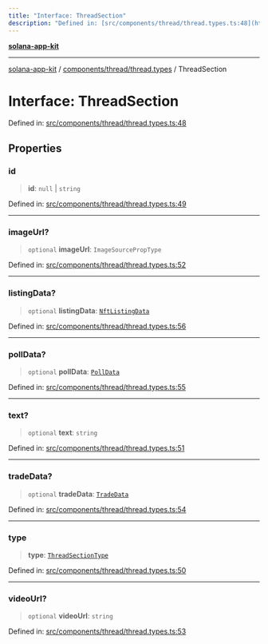 ```yaml
---
title: "Interface: ThreadSection"
description: "Defined in: [src/components/thread/thread.types.ts:48](https://github.com/SendArcade/solana-social-starter/blob/b27156124ee1831d644b1af765e8d55a2885cd4f/src/components/thread/thread.types.ts#L48)"
---
```


[**solana-app-kit**](../../../../README.mdx)

***

[solana-app-kit](../../../../README.mdx) / [components/thread/thread.types](../README.mdx) / ThreadSection

# Interface: ThreadSection

Defined in: [src/components/thread/thread.types.ts:48](https://github.com/SendArcade/solana-social-starter/blob/b27156124ee1831d644b1af765e8d55a2885cd4f/src/components/thread/thread.types.ts#L48)

## Properties

### id

> **id**: `null` \| `string`

Defined in: [src/components/thread/thread.types.ts:49](https://github.com/SendArcade/solana-social-starter/blob/b27156124ee1831d644b1af765e8d55a2885cd4f/src/components/thread/thread.types.ts#L49)

***

### imageUrl?

> `optional` **imageUrl**: `ImageSourcePropType`

Defined in: [src/components/thread/thread.types.ts:52](https://github.com/SendArcade/solana-social-starter/blob/b27156124ee1831d644b1af765e8d55a2885cd4f/src/components/thread/thread.types.ts#L52)

***

### listingData?

> `optional` **listingData**: [`NftListingData`](NftListingData.mdx)

Defined in: [src/components/thread/thread.types.ts:56](https://github.com/SendArcade/solana-social-starter/blob/b27156124ee1831d644b1af765e8d55a2885cd4f/src/components/thread/thread.types.ts#L56)

***

### pollData?

> `optional` **pollData**: [`PollData`](PollData.mdx)

Defined in: [src/components/thread/thread.types.ts:55](https://github.com/SendArcade/solana-social-starter/blob/b27156124ee1831d644b1af765e8d55a2885cd4f/src/components/thread/thread.types.ts#L55)

***

### text?

> `optional` **text**: `string`

Defined in: [src/components/thread/thread.types.ts:51](https://github.com/SendArcade/solana-social-starter/blob/b27156124ee1831d644b1af765e8d55a2885cd4f/src/components/thread/thread.types.ts#L51)

***

### tradeData?

> `optional` **tradeData**: [`TradeData`](TradeData.mdx)

Defined in: [src/components/thread/thread.types.ts:54](https://github.com/SendArcade/solana-social-starter/blob/b27156124ee1831d644b1af765e8d55a2885cd4f/src/components/thread/thread.types.ts#L54)

***

### type

> **type**: [`ThreadSectionType`](../type-aliases/ThreadSectionType.mdx)

Defined in: [src/components/thread/thread.types.ts:50](https://github.com/SendArcade/solana-social-starter/blob/b27156124ee1831d644b1af765e8d55a2885cd4f/src/components/thread/thread.types.ts#L50)

***

### videoUrl?

> `optional` **videoUrl**: `string`

Defined in: [src/components/thread/thread.types.ts:53](https://github.com/SendArcade/solana-social-starter/blob/b27156124ee1831d644b1af765e8d55a2885cd4f/src/components/thread/thread.types.ts#L53)
